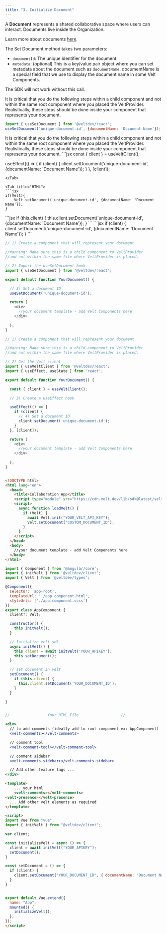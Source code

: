 ```yaml
---
title: "3. Initialize Document"
---
```


A **Document** represents a shared collaborative space where users can interact. Documents live inside the Organization.

Learn more about documents [here](/key-concepts/documents).

The Set Document method takes two parameters:
  - `documentId`: The unique identifier for the document.
  - `metadata`: (optional) This is a key/value pair object where you can set metadata about the document such as `documentName`. documentName is a special field that we use to display the document name in some Velt Components.

<Warning>The SDK will not work without this call.</Warning>


<Tabs>

<Tab title="React / Next.js with Hooks">
<Warning>It is critical that you do the following steps within a child component and not within the same root component where you placed the VeltProvider.</Warning> 
<Info>Realistically, these steps should be done inside your component that represents your document.</Info>

```jsx
import { useSetDocument } from '@veltdev/react';
useSetDocument('unique-document-id', {documentName: 'Document Name'});
```
</Tab>

<Tab title="React / Next.js">
<Warning>It is critical that you do the following steps within a child component and not within the same root component where you placed the VeltProvider.</Warning> 
<Info>Realistically, these steps should be done inside your component that represents your document.</Info>
```jsx
const { client } = useVeltClient();

useEffect(() => {
    if (client) {
        client.setDocument('unique-document-id', {documentName: 'Document Name'});
    }
}, [client]);
```
</Tab>

<Tab title="HTML">
```jsx
if(Velt){
    Velt.setDocument('unique-document-id', {documentName: 'Document Name'});
}
```
</Tab>

<Tab title="Angular">
```jsx
if (this.client) {
  this.client.setDocument('unique-document-id', {documentName: 'Document Name'});
}
```
</Tab>

<Tab title="Vue.js">
```jsx
if (client) {
  client.setDocument('unique-document-id', {documentName: 'Document Name'});
}
```
</Tab>
  
</Tabs>

<RequestExample>

```js React / Next.js with Hooks
// 1) Create a component that will represent your document 

//Warning: Make sure this is a child component to VeltProvider 
//and not within the same file where VeltProvider is placed.

// 2) Import the useSetDocument hook
import { useSetDocument } from '@veltdev/react';

export default function YourDocument() {

  // 3) Set a document ID
  useSetDocument('unique-document-id');

  return (
    <div>
      //your document template - add Velt Components here
    </div>
    
  );
}
```

```js React / Next.js
// 1) Create a component that will represent your document 

//Warning: Make sure this is a child component to VeltProvider 
//and not within the same file where VeltProvider is placed.

// 2) Get the Velt client
import { useVeltClient } from '@veltdev/react';
import { useEffect, useState } from 'react';

export default function YourDocument() {

  const { client } = useVeltClient();

  // 3) Create a useEffect hook

  useEffect(() => {
    if (client) {
      // 4) Set a document ID
      client.setDocument('unique-document-id');
    }
  }, [client]);

  return (
    <div>
      //your document template - add Velt Components here
    </div>
    
  );
}
```

```html HTML

<!DOCTYPE html>
<html lang="en">
  <head>
    <title>Collaboration App</title>
    <script type="module" src="https://cdn.velt.dev/lib/sdk@latest/velt.js" onload="loadVelt()"></script>
    <script>
      async function loadVelt() {
        if (Velt) {
          await Velt.init("YOUR_VELT_API_KEY");
          Velt.setDocument('CUSTOM_DOCUMENT_ID');
        }       
      }
    </script>
  </head>
  <body>
    //your document template - add Velt Components here
  </body>
</html>
```
```jsx Angular
import { Component } from '@angular/core';
import { initVelt } from '@veltdev/client';
import { Velt } from '@veltdev/types';

@Component({
  selector: 'app-root',
  templateUrl: './app.component.html',
  styleUrls: ['./app.component.scss']
})
export class AppComponent {
  client?: Velt;

  constructor() {
    this.initVelt();
  }

  // Initialize velt sdk
  async initVelt() {
    this.client = await initVelt('YOUR_APIKEY');
    this.setDocument();
  }

  // set document in velt
  setDocument() {
    if (this.client) {
      this.client.setDocument('YOUR_DOCUMENT_ID');
    }
  }

}


//                 Your HTML File                   //

<div>
  // to add comments (ideally add to root component ex: AppComponent)
  <velt-comments></velt-comments>

  // comment tool
  <velt-comment-tool></velt-comment-tool>

  // comment sidebar
  <velt-comments-sidebar></velt-comments-sidebar>

  // Add other feature tags ...
</div>

```

```html Vue.js
<template>
	... your html
	<velt-comments></velt-comments>
<velt-presence></velt-presence>
  ... Add other velt elements as required
</template>

<script>
import Vue from "vue";
import { initVelt } from "@veltdev/client";

var client;

const initializeVelt = async () => {
  client = await initVelt("YOUR_APIKEY");
  setDocument();
}

const setDocument = () => {
  if (client) {
    client.setDocument("YOUR_DOCUMENT_ID", { documentName: "Document Name" });
  }
}


export default Vue.extend({
  name: "App",
  mounted() {
    initializeVelt();
  },
});
</script>
```

</RequestExample>
